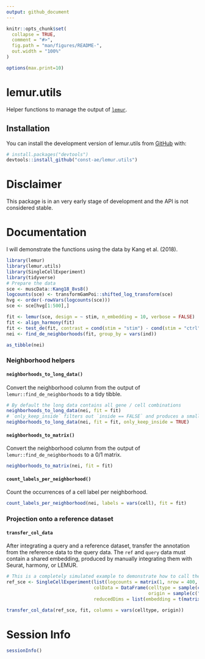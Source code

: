 ```yaml
---
output: github_document
---
```


<!-- README.md is generated from README.Rmd. Please edit that file -->

```r
knitr::opts_chunk$set(
  collapse = TRUE,
  comment = "#>",
  fig.path = "man/figures/README-",
  out.width = "100%"
)

options(max.print=10)
```

# lemur.utils

<!-- badges: start -->
<!-- badges: end -->

Helper functions to manage the output of [`lemur`](https://www.bioconductor.org/packages/lemur/).

## Installation

You can install the development version of lemur.utils from [GitHub](https://github.com/) with:

``` r
# install.packages("devtools")
devtools::install_github("const-ae/lemur.utils")
```

# Disclaimer

This package is in an very early stage of development and the API is not considered stable.

# Documentation

I will demonstrate the functions using the data by Kang et al. (2018).

```r
library(lemur)
library(lemur.utils)
library(SingleCellExperiment)
library(tidyverse)
# Prepare the data
sce <- muscData::Kang18_8vs8()
logcounts(sce) <- transformGamPoi::shifted_log_transform(sce)
hvg <- order(-rowVars(logcounts(sce)))
sce <- sce[hvg[1:500],]

fit <- lemur(sce, design = ~ stim, n_embedding = 10, verbose = FALSE)
fit <- align_harmony(fit)
fit <- test_de(fit, contrast = cond(stim = "stim") - cond(stim = "ctrl"))
nei <- find_de_neighborhoods(fit, group_by = vars(ind))

as_tibble(nei)
```


### Neighborhood helpers

#### `neighborhoods_to_long_data()`

Convert the neighborhood column from the output of `lemur::find_de_neighborhoods` to a tidy tibble.

```r
# By default the long data contains all gene / cell combinations
neighborhoods_to_long_data(nei, fit = fit)
# `only_keep_inside` filters out `inside == FALSE` and produces a smaller tibble
neighborhoods_to_long_data(nei, fit = fit, only_keep_inside = TRUE)
```


#### `neighborhoods_to_matrix()`

Convert the neighborhood column from the output of `lemur::find_de_neighborhoods` to a 0/1 matrix. 

```r
neighborhoods_to_matrix(nei, fit = fit)
```

#### `count_labels_per_neighborhood()`

Count the occurrences of a cell label per neighborhood.

```r
count_labels_per_neighborhood(nei, labels = vars(cell), fit = fit)
```


### Projection onto a reference dataset

#### `transfer_col_data`

After integrating a query and a reference dataset, transfer the annotation from the reference data to the query data. 
The `ref` and `query` data must contain a shared embedding, produced by manually integrating them with Seurat, harmony, or LEMUR.

```r
# This is a completely simulated example to demonstrate how to call the `transfer_col_data` function
ref_sce <- SingleCellExperiment(list(logcounts = matrix(1, nrow = 400, ncol = 300)),
                                colData = DataFrame(celltype = sample(c("A", "B", "C"), size = 300, replace = TRUE),
                                                    origin = sample(c("foo", "bar"), size = 300, replace = TRUE)),
                                reducedDims = list(embedding = t(matrix(rnorm(10 * 300), nrow = 10, ncol = 300))))

transfer_col_data(ref_sce, fit, columns = vars(celltype, origin))
```


# Session Info

```r
sessionInfo()
```

